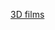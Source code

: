 {{Year by category
| m = 2
| c = 0
| d = 2
| y = 1
| cat = 3D電影
| sortkey = 3D Films
| in = 
| parent = 各年3D電影
| subcat = 2020年代3D電影
}}

[[Category:2021年電影作品|3D films]]